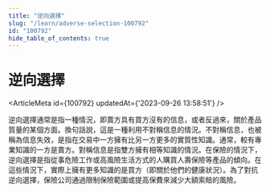 ```yaml
---
title: "逆向選擇"
slug: "/learn/adverse-selection-100792"
id: "100792"
hide_table_of_contents: true
---
```



# 逆向選擇

<ArticleMeta id={100792} updatedAt={'2023-09-26 13:58:51'} />
<div className='border-solid border-b border-t-0 my-4 border-[var(--ifm-color-gray-300)]' />

逆向選擇通常是指一種情況，即賣方具有買方沒有的信息，或者反過來，關於產品質量的某個方面。換句話説，這是一種利用不對稱信息的情況。不對稱信息，也被稱為信息失效，是指在交易中一方擁有比另一方更多的實質性知識。通常，較有專業知識的一方是賣方。對稱信息是指雙方擁有相等知識的情況。在保險的情況下，逆向選擇是指從事危險工作或高風險生活方式的人購買人壽保險等產品的傾向。在這些情況下，實際上擁有更多知識的是買方（即關於他們的健康狀況）。為了對抗逆向選擇，保險公司通過限制保險範圍或提高保費來減少大額索賠的風險。
